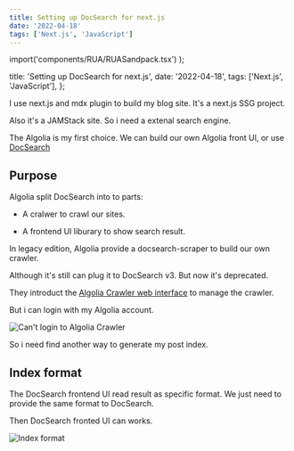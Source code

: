 ```yaml
---
title: Setting up DocSearch for next.js
date: '2022-04-18'
tags: ['Next.js', 'JavaScript']
---
```



  import('components/RUA/RUASandpack.tsx')
);

  title: 'Setting up DocSearch for next.js',
  date: '2022-04-18',
  tags: ['Next.js', 'JavaScript'],
};


I use next.js and mdx plugin to build my blog site. It's a next.js SSG project.

Also it's a JAMStack site. So i need a extenal search engine.

The Algolia is my first choice. We can build our own Algolia front UI, or use [DocSearch](https://github.com/algolia/docsearch)

## Purpose

Algolia split DocSearch into to parts:

- A cralwer to crawl our sites.

- A frontend UI liburary to show search result.

In legacy edition, Algolia provide a docsearch-scraper to build our own crawler.

Although it's still can plug it to DocSearch v3. But now it's deprecated.

They introduct the [Algolia Crawler web interface](https://crawler.algolia.com/admin/users/login) to manage the crawler.

But i can login with my Algolia account.

![Can't login to Algolia Crawler](/images/p/setting-up-docsearch-for-nextjs/cannot-login-to-algolia-crawler.png)

So i need find another way to generate my post index.

## Index format

The DocSearch frontend UI read result as specific format. We just need to provide the same format to DocSearch.

Then DocSearch fronted UI can works.

![Index format](/images/p/setting-up-docsearch-for-nextjs/index-format.png)
